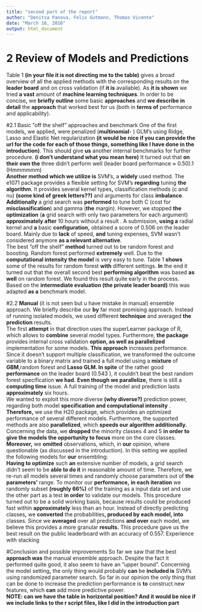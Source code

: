 ```yaml
---
title: "second part of the report"
author: "Denitsa Panova, Felix Gutmann, Thomas Vicente"
date: "March 16, 2016"
output: html_document
---
```


# 2 Review of Models and Predictions
Table 1 **(in your file it is not directing me to the table)** gives a broad overview of all the applied methods with the corresponding results on the **leader board** and on cross validation (if **it is** available). As **it is shown** we tried **a vast** amount of **machine learning techniques**. In order to be concise**,** we **briefly outline** some basic **approaches** and **we describe in detail** the **approach** that worked best for us (both in **terms of** performance and applicability).  

#2.1 Basic ”off the shelf” approaches and benchmark
One of the first models**,** we applied**,** were penalized (**multinomial**- ) GLM’s using Ridge, Lasso and Elastic Net regularization **(it would be nice if you can provide the url for the code for each of those things, something like I have done in the introduction)**. This should give **us** another internal benchmarks for further procedure. **(i don't understand what you mean here)** It turned out that **on their own the** three didn’t perform well (leader board performance ≈ 0.50).1 (Hmmmmmm)  
**Another method which we utilize is** SVM’s, a **widely** used method. The e1071 package provides a flexible setting for SVM’s **regarding** tuning **the algorithm**. It provides several kernel types**,** classification methods (c and nu) **(some kind of greek letters??)** and arguments for class **imbalance**. **Additionally** a grid search was **performed** to tune both C (cost for **misclassification**) and gamma (**the** margin). However, we stopped **the optimization** (**a** grid search with only two parameters for each argument) **approximately after** 10 hours without a result . A submission, **using a** radial kernel and **a** basic **configuration,** obtained a score of 0.506 on the leader board. Mainly due to **lack** of speed, **and** tuning expenses,  SVM wasn’t considered anymore **as a relevant alternative**.  
The best ”off the shelf” **method** turned out to be random forest and boosting. Random
forest performed **extremely** well. Due to the **computational intensity the model** is very easy to tune. Table 1 **shows** some of the results for random forest **with** different settings. **In** the end it turned out that the overall second best **performing algorithm** was based **as well** on random forest. We found this result quite early in the process. Based on the **intermediate evaluation (the private leader board)** this was adapted **as a** benchmark model.  

#2.2 **Manual** (it is not seen but u have mistake in manual) ensemble approach.
We briefly describe our **by** far most promising approach. Instead of running isolated
models, we used different **technique** and averaged **the prediction** results.  
The first **attempt** in that direction uses the superLearner package of R, which allows to **combine** several model types. Furthermore, **the package** provides internal cross validation **option, as well as parallelized ** implementation for some models. **This approach** increases performance. Since it doesn’t support multiple classification, we transformed the outcome variable to a binary matrix and trained a full model using a **mixture** of **GBM**,random forest and **Lasso GLM. In spite** of the rather good **performance** on the leader board (0.543
), it couldn’t beat the best random forest specification **we had.** **Even though we parallelize,** there is still a **computing time** issue. A full training of the model and prediction lasts **approximately** six hours.  
We wanted to exploit this more diverse **(why diverse?)** prediction power, regarding both model **specification and computational intensity** . **Therefore,** we use the H20 package, which provides an optimized performance of several different models. Furthermore, the supported methods are also **parallelized**, which **speeds our algorithm additionally.** Concerning the data, we **dropped** the minority classes 4 and 5 **in order to give the models the opportunity to focus** more on the core classes. **Moreover,** we **omitted** observations, which, in
**our** opinion, where questionable (as discussed in the introduction). In this setting we applied the following models for **our** ensembling:  
**Having to optimize** such **an** extensive number of models, a grid search didn’t seem to be
**able to do it** in reasonable amount of time. Therefore, we re-run all models several times and randomly choose parameters out of **the parameters'** range. To monitor our **performance,** **in each iteration** we randomly subset **(roughly 66%)** of the training as a input data set and use the other part as a test **in order** to validate our models. This procedure turned out to be a solid working basis, because results could be produced fast within **approximately** less than an hour. Instead of directly predicting classes**,** we **converted** the probabilities**, produced by each model, into** classes. Since we **averaged** over all predictions **and over** each model, we believe this provides a more granular **results.** This procedure gave us the best result on the public leaderboard with an accuracy of 0.557. Experience with stacking   

#Conclusion and possible improvements
So far we saw that the best **approach was** the manual ensemble approach. Despite the fact
it performed quite good, it also seem to have an ”upper bound”. Concerning the model setting**,** the only thing would probably **can** be **included is** SVM’s using randomized parameter search. So far in our opinion the only thing that can be done to increase the prediction performance is **to** construct new features, which **can** add more predictive power.  
**NOTE: can we have the table in horizontal position? And it would be nice if we include links to the r script files, like I did in the introduction part**
